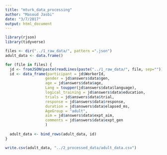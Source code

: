 ```yaml
---
title: "mturk_data_processing"
author: "Masoud Jasbi"
date: "3/7/2017"
output: html_document
---
```


```r
library(rjson)
library(tidyverse)
```

```r
files <- dir("../1_raw_data/", pattern =".json")
adult_data <- data.frame()

for (file in files) {
  jd <- fromJSON(paste(readLines(paste("../1_raw_data/", file, sep="")), collapse=""))
  id <- data_frame(participant = jd$WorkerId,
                  gender = jd$answers$data$gen,
                  age = jd$answers$data$age,
                  Lang = toupper(jd$answers$data$language),
                  logical_training = jd$answers$data$education,
                  trials = jd$answers$data$trial,
                  response = jd$answers$data$response,
                  duration = jd$answers$data$elapsed_ms,
                  AgeGroup = "adult",
                  aim = jd$answers$data$expt_aim,
                  comments = jd$answers$data$expt_gen
                  )
  
  adult_data <- bind_rows(adult_data, id)
}

write.csv(adult_data, "../2_processed_data/adult_data.csv")
```

